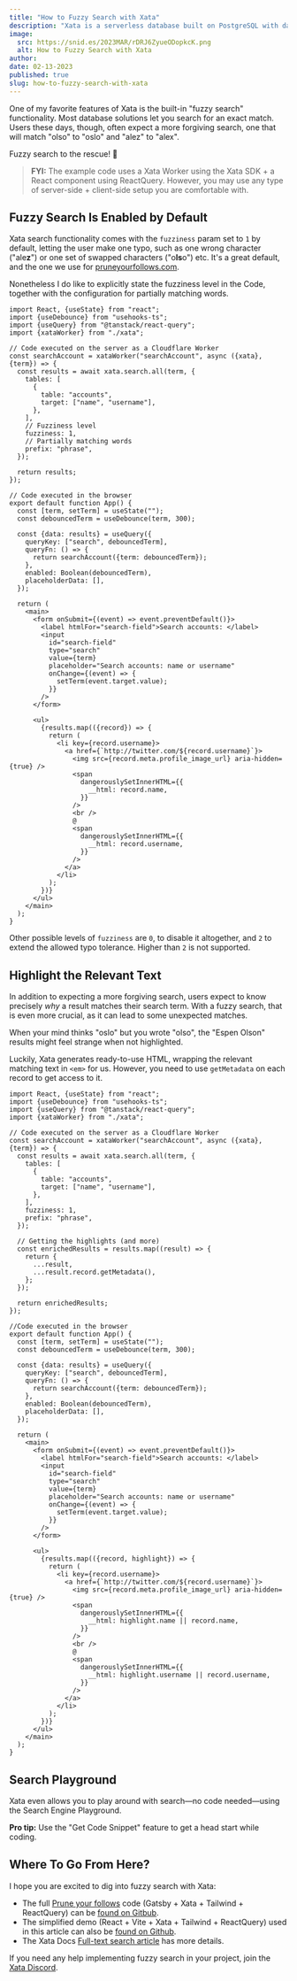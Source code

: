 ```yaml
---
title: "How to Fuzzy Search with Xata"
description: "Xata is a serverless database built on PostgreSQL with data automatically replicated to Elasticsearch. This opens a whole new world of possibilities when it comes to free text search. Deep dive into Queen Raae's favorite Xata feature, fuzzy search."
image:
  src: https://snid.es/2023MAR/rDRJ6ZyueODopkcK.png
  alt: How to Fuzzy Search with Xata
author:
date: 02-13-2023
published: true
slug: how-to-fuzzy-search-with-xata
---
```


One of my favorite features of Xata is the built-in "fuzzy search"
functionality. Most database solutions let you search for an exact match. Users
these days, though, often expect a more forgiving search, one that will match
"olso" to "oslo" and "alez" to "alex".

Fuzzy search to the rescue! 💪

<ArticleImage src="https://xata.io/images/blog/fuzzy_search/xata-fuzzy-search-on-off.gif" width="1920" height="1080" alt="The difference in results with fuzzy search enabled and disabled" caption="Fuzzy search enabled and disabled" position="center" />

> **FYI:** The example code uses a Xata Worker using the Xata SDK + a React component using ReactQuery. However, you may use any type of server-side + client-side setup you are comfortable with.

## Fuzzy Search Is Enabled by Default

Xata search functionality comes with the `fuzziness` param set to `1` by
default, letting the user make one typo, such as one wrong character
("ale**z**") or one set of swapped characters ("o**ls**o") etc. It's a great
default, and the one we use for
[pruneyourfollows.com](https://pruneyourfollows.com).

Nonetheless I do like to explicitly state the fuzziness level in the Code,
together with the configuration for partially matching words.

```tsx
import React, {useState} from "react";
import {useDebounce} from "usehooks-ts";
import {useQuery} from "@tanstack/react-query";
import {xataWorker} from "./xata";

// Code executed on the server as a Cloudflare Worker
const searchAccount = xataWorker("searchAccount", async ({xata}, {term}) => {
  const results = await xata.search.all(term, {
    tables: [
      {
        table: "accounts",
        target: ["name", "username"],
      },
    ],
    // Fuzziness level
    fuzziness: 1,
    // Partially matching words
    prefix: "phrase",
  });

  return results;
});

// Code executed in the browser
export default function App() {
  const [term, setTerm] = useState("");
  const debouncedTerm = useDebounce(term, 300);

  const {data: results} = useQuery({
    queryKey: ["search", debouncedTerm],
    queryFn: () => {
      return searchAccount({term: debouncedTerm});
    },
    enabled: Boolean(debouncedTerm),
    placeholderData: [],
  });

  return (
    <main>
      <form onSubmit={(event) => event.preventDefault()}>
        <label htmlFor="search-field">Search accounts: </label>
        <input
          id="search-field"
          type="search"
          value={term}
          placeholder="Search accounts: name or username"
          onChange={(event) => {
            setTerm(event.target.value);
          }}
        />
      </form>

      <ul>
        {results.map(({record}) => {
          return (
            <li key={record.username}>
              <a href={`http://twitter.com/${record.username}`}>
                <img src={record.meta.profile_image_url} aria-hidden={true} />
                <span
                  dangerouslySetInnerHTML={{
                    __html: record.name,
                  }}
                />
                <br />
                @
                <span
                  dangerouslySetInnerHTML={{
                    __html: record.username,
                  }}
                />
              </a>
            </li>
          );
        })}
      </ul>
    </main>
  );
}
```

Other possible levels of `fuzziness` are `0`, to disable it altogether, and `2`
to extend the allowed typo tolerance. Higher than `2` is not supported.

## Highlight the Relevant Text

In addition to expecting a more forgiving search, users expect to know precisely
_why_ a result matches their search term. With a fuzzy search, that is even more
crucial, as it can lead to some unexpected matches.

When your mind thinks "oslo" but you wrote "olso", the "Espen Olson" results
might feel strange when not highlighted.

<ArticleImage src="https://xata.io/images/blog/fuzzy_search/xata-fuzzy-search-on-off.gif" width="1920" height="1080" alt="The difference between results with and withuot highlighting" caption="With and without highlighting" position="center" />

Luckily, Xata generates ready-to-use HTML, wrapping the relevant matching text
in `<em>` for us. However, you need to use `getMetadata` on each record to get
access to it.

```tsx
import React, {useState} from "react";
import {useDebounce} from "usehooks-ts";
import {useQuery} from "@tanstack/react-query";
import {xataWorker} from "./xata";

// Code executed on the server as a Cloudflare Worker
const searchAccount = xataWorker("searchAccount", async ({xata}, {term}) => {
  const results = await xata.search.all(term, {
    tables: [
      {
        table: "accounts",
        target: ["name", "username"],
      },
    ],
    fuzziness: 1,
    prefix: "phrase",
  });

  // Getting the highlights (and more)
  const enrichedResults = results.map((result) => {
    return {
      ...result,
      ...result.record.getMetadata(),
    };
  });

  return enrichedResults;
});

//Code executed in the browser
export default function App() {
  const [term, setTerm] = useState("");
  const debouncedTerm = useDebounce(term, 300);

  const {data: results} = useQuery({
    queryKey: ["search", debouncedTerm],
    queryFn: () => {
      return searchAccount({term: debouncedTerm});
    },
    enabled: Boolean(debouncedTerm),
    placeholderData: [],
  });

  return (
    <main>
      <form onSubmit={(event) => event.preventDefault()}>
        <label htmlFor="search-field">Search accounts: </label>
        <input
          id="search-field"
          type="search"
          value={term}
          placeholder="Search accounts: name or username"
          onChange={(event) => {
            setTerm(event.target.value);
          }}
        />
      </form>

      <ul>
        {results.map(({record, highlight}) => {
          return (
            <li key={record.username}>
              <a href={`http://twitter.com/${record.username}`}>
                <img src={record.meta.profile_image_url} aria-hidden={true} />
                <span
                  dangerouslySetInnerHTML={{
                    __html: highlight.name || record.name,
                  }}
                />
                <br />
                @
                <span
                  dangerouslySetInnerHTML={{
                    __html: highlight.username || record.username,
                  }}
                />
              </a>
            </li>
          );
        })}
      </ul>
    </main>
  );
}
```

## Search Playground

Xata even allows you to play around with search—no code needed—using the Search
Engine Playground.

**Pro tip:** Use the "Get Code Snippet" feature to get a head start while
coding.

<ArticleImage src="https://xata.io/images/blog/fuzzy_search/xata-search-engine-playground.png" width="1920" height="1080" alt="Xata Playground showing similar code as this article" caption="Xata Playground showing similar code as this article" position="center" />

## Where To Go From Here?

I hope you are excited to dig into fuzzy search with Xata:

- The full [Prune your follows](https://pruneyourfollows.com/) code (Gatsby +
  Xata + Tailwind + ReactQuery) can be [found on Gitbub](https://github.com/queen-raae/prune-your-follows).
- The simplified demo (React + Vite + Xata + Tailwind + ReactQuery) used in this
  article can also be
  [found on Github](https://github.com/queen-raae/xata-fuzzy-search-demo).
- The Xata Docs
  [Full-text search article](https://xata.io/docs/typescript-client/search) has
  more details.

If you need any help implementing fuzzy search in your project, join the
[Xata Discord](https://xata.io/discord).

